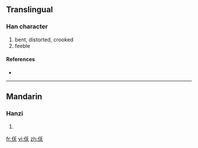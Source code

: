 ==Translingual==

===Han character===
{{Han char|rn=9|rad=人|as=04|sn=6|four=|canj=人竹大 (OHK)}}

# bent, distorted, crooked
# feeble

====References====
* {{Han ref|kx=0094.210|dkj=00413|dj=0200.120|hdz=10123.020|uh=4EF8|ud=20216}}

----

==Mandarin==

===Hanzi===
{{cmn-hanzi|pin=[[rén]] ([[ren2]]), [[yǎo]] ([[yao3]])|wg=jen<sup>2</sup>, yao<sup>3</sup>}}

# {{defn|Mandarin}}

[[fr:仸]]
[[vi:仸]]
[[zh:仸]]
